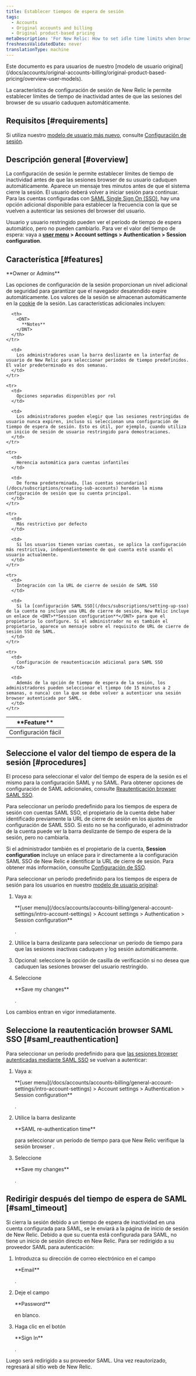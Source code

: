 ```yaml
---
title: Establecer tiempos de espera de sesión
tags:
  - Accounts
  - Original accounts and billing
  - Original product-based pricing
metaDescription: 'For New Relic: How to set idle time limits when browser sessions expire.'
freshnessValidatedDate: never
translationType: machine
---
```


<Callout title="Modelo de usuario original">
  Este documento es para usuarios de nuestro [modelo de usuario original](/docs/accounts/original-accounts-billing/original-product-based-pricing/overview-user-models).
</Callout>

La característica de configuración de sesión de New Relic le permite establecer límites de tiempo de inactividad antes de que las sesiones del browser de su usuario caduquen automáticamente.

## Requisitos [#requirements]

Si utiliza nuestro [modelo de usuario más nuevo](/docs/accounts/original-accounts-billing/original-product-based-pricing/overview-user-models), consulte [Configuración de sesión](/docs/accounts/accounts-billing/new-relic-one-user-management/authentication-domains-saml-sso-scim-more/#session-mgmt).

## Descripción general [#overview]

La configuración de sesión le permite establecer límites de tiempo de inactividad antes de que las sesiones browser de su usuario caduquen automáticamente. Aparece un mensaje tres minutos antes de que el sistema cierre la sesión. El usuario deberá volver a iniciar sesión para continuar. Para las cuentas configuradas con [SAML Single Sign On (SSO)](/docs/subscriptions/saml-service-providers), hay una opción adicional disponible para establecer la frecuencia con la que se vuelven a autenticar las sesiones del browser del usuario.

Usuario y usuario restringido pueden ver el período de tiempo de espera automático, pero no pueden cambiarlo. Para ver el valor del tiempo de espera: vaya a <DNT>**[user menu](/docs/accounts/accounts-billing/general-account-settings/intro-account-settings) > Account settings > Authentication > Session configuration**</DNT>.

## Característica [#features]

<Callout variant="tip">
  <DNT>
    **Owner or Admins**
  </DNT>
</Callout>

Las opciones de configuración de la sesión proporcionan un nivel adicional de seguridad para garantizar que el navegador desatendido expire automáticamente. Los valores de la sesión se almacenan automáticamente en la [cookie](/docs/subscriptions/new-relic-cookies) de la sesión. Las características adicionales incluyen:

<table>
  <thead>
    <tr>
      <th width={225}>
        <DNT>
          **Feature**
        </DNT>
      </th>

      <th>
        <DNT>
          **Notes**
        </DNT>
      </th>
    </tr>
  </thead>

  <tbody>
    <tr>
      <td>
        Configuración fácil
      </td>

      <td>
        Los administradores usan la barra deslizante en la interfaz de usuario de New Relic para seleccionar períodos de tiempo predefinidos. El valor predeterminado es dos semanas.
      </td>
    </tr>

    <tr>
      <td>
        Opciones separadas disponibles por rol
      </td>

      <td>
        Los administradores pueden elegir que las sesiones restringidas de usuario nunca expiren, incluso si seleccionan una configuración de tiempo de espera de sesión. Esto es útil, por ejemplo, cuando utiliza un inicio de sesión de usuario restringido para demostraciones.
      </td>
    </tr>

    <tr>
      <td>
        Herencia automática para cuentas infantiles
      </td>

      <td>
        De forma predeterminada, [las cuentas secundarias](/docs/subscriptions/creating-sub-accounts) heredan la misma configuración de sesión que su cuenta principal.
      </td>
    </tr>

    <tr>
      <td>
        Más restrictivo por defecto
      </td>

      <td>
        Si los usuarios tienen varias cuentas, se aplica la configuración más restrictiva, independientemente de qué cuenta esté usando el usuario actualmente.
      </td>
    </tr>

    <tr>
      <td>
        Integración con la URL de cierre de sesión de SAML SSO
      </td>

      <td>
        Si la [configuración SAML SSO](/docs/subscriptions/setting-up-sso) de la cuenta no incluye una URL de cierre de sesión, New Relic incluye un enlace de <DNT>**Session configuration**</DNT> para que el propietario lo configure. Si el administrador no es también el propietario, aparece un mensaje sobre el requisito de URL de cierre de sesión SSO de SAML.
      </td>
    </tr>

    <tr>
      <td>
        Configuración de reautenticación adicional para SAML SSO
      </td>

      <td>
        Además de la opción de tiempo de espera de la sesión, los administradores pueden seleccionar el tiempo (de 15 minutos a 2 semanas, o nunca) con la que se debe volver a autenticar una sesión browser autenticada por SAML.
      </td>
    </tr>
  </tbody>
</table>

## Seleccione el valor del tiempo de espera de la sesión [#procedures]

El proceso para seleccionar el valor del tiempo de espera de la sesión es el mismo para la configuración SAML y no SAML. Para obtener opciones de configuración de SAML adicionales, consulte [Reautenticación browser SAML SSO](/docs/accounts-partnerships/accounts/account-maintenance/set-session-timeouts#saml_reauthentication).

Para seleccionar un período predefinido para los tiempos de espera de sesión con cuentas SAML SSO, el propietario de la cuenta debe haber identificado previamente la URL de cierre de sesión en los ajustes de configuración de SAML SSO. Si esto no se ha configurado, el administrador de la cuenta puede ver la barra deslizante de tiempo de espera de la sesión, pero no cambiarla.

Si el administrador también es el propietario de la cuenta, <DNT>**Session configuration**</DNT> incluye un enlace para ir directamente a la configuración SAML SSO de New Relic e identificar la URL de cierre de sesión. Para obtener más información, consulte [Configuración de SSO](/docs/subscriptions/setting-up-sso#timeout_url).

Para seleccionar un período predefinido para los tiempos de espera de sesión para los usuarios en nuestro [modelo de usuario original](#requirements):

1. Vaya a:

   <DNT>
     **[user menu](/docs/accounts/accounts-billing/general-account-settings/intro-account-settings) > Account settings > Authentication > Session configuration**
   </DNT>

   .

2. Utilice la barra deslizante para seleccionar un período de tiempo para que las sesiones inactivas caduquen y log sesión automáticamente.

3. Opcional: seleccione la opción de casilla de verificación si no desea que caduquen las sesiones browser del usuario restringido.

4. Seleccione

   <DNT>
     **Save my changes**
   </DNT>

   .

Los cambios entran en vigor inmediatamente.

## Seleccione la reautenticación browser SAML SSO [#saml_reauthentication]

Para seleccionar un período predefinido para que [las sesiones browser autenticadas mediante SAML SSO](/docs/subscriptions/setting-up-sso) se vuelvan a autenticar:

1. Vaya a:

   <DNT>
     **[user menu](/docs/accounts/accounts-billing/general-account-settings/intro-account-settings) > Account settings > Authentication > Session configuration**
   </DNT>

   .

2. Utilice la barra deslizante

   <DNT>
     **SAML re-authentication time**
   </DNT>

   para seleccionar un período de tiempo para que New Relic verifique la sesión browser .

3. Seleccione

   <DNT>
     **Save my changes**
   </DNT>

   .

## Redirigir después del tiempo de espera de SAML [#saml_timeout]

Si cierra la sesión debido a un tiempo de espera de inactividad en una cuenta configurada para SAML, se le enviará a la página de inicio de sesión de New Relic. Debido a que su cuenta está configurada para SAML, no tiene un inicio de sesión directo en New Relic. Para ser redirigido a su proveedor SAML para autenticación:

1. Introduzca su dirección de correo electrónico en el campo

   <DNT>
     **Email**
   </DNT>

   .

2. Deje el campo

   <DNT>
     **Password**
   </DNT>

   en blanco.

3. Haga clic en el botón

   <DNT>
     **Sign In**
   </DNT>

   .

Luego será redirigido a su proveedor SAML. Una vez reautorizado, regresará al sitio web de New Relic.
